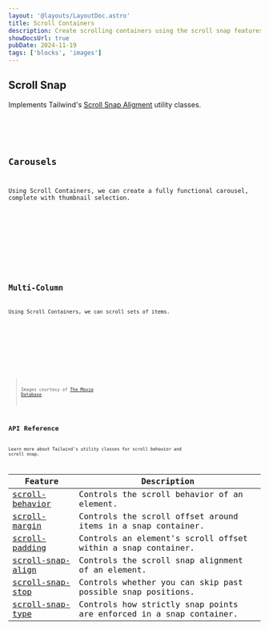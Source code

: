 ```yaml
---
layout: '@layouts/LayoutDoc.astro'
title: Scroll Containers
description: Create scrolling containers using the scroll snap features from Tailwind.
showDocsUrl: true
pubDate: 2024-11-19
tags: ['blocks', 'images']
---
```




## Scroll Snap

Implements Tailwind's [Scroll Snap Aligment](https://tailwindcss.com/docs/scroll-snap-align) utility classes.

<Preview client:visible>
	<Fragment slot="preview">
		<Example />
	</Fragment>
	<Fragment slot="code">
		<Code code={ExampleRaw} lang="astro" />
	</Fragment>
</Preview>

## Carousels

Using Scroll Containers, we can create a fully functional carousel, complete with thumbnail selection.

<Preview client:visible>
	<Fragment slot="preview">
		<ExampleCarousel />
	</Fragment>
	<Fragment slot="code">
		<Code code={ExampleCarouselRaw} lang="astro" />
	</Fragment>
</Preview>

## Multi-Column

Using Scroll Containers, we can scroll sets of items.

<Preview client:visible>
	<Fragment slot="preview">
		<ExampleMultiColumn />
	</Fragment>
	<Fragment slot="code">
		<Code code={ExampleMultiColumnRaw} lang="astro" />
	</Fragment>
</Preview>

> Images courtesy of [The Movie Database](https://www.themoviedb.org/)

## API Reference

Learn more about Tailwind's utility classes for scroll behavior and scroll snap.

| Feature | Description |
| -- | -- |
| [scroll-behavior](https://tailwindcss.com/docs/scroll-behavior) | Controls the scroll behavior of an element. |
| [scroll-margin](https://tailwindcss.com/docs/scroll-margin) | Controls the scroll offset around items in a snap container. |
| [scroll-padding](https://tailwindcss.com/docs/scroll-padding) | Controls an element's scroll offset within a snap container. |
| [scroll-snap-align](https://tailwindcss.com/docs/scroll-snap-align) | Controls the scroll snap alignment of an element. |
| [scroll-snap-stop](https://tailwindcss.com/docs/scroll-snap-stop) | Controls whether you can skip past possible snap positions. |
| [scroll-snap-type](https://tailwindcss.com/docs/scroll-snap-type) | Controls how strictly snap points are enforced in a snap container. |
